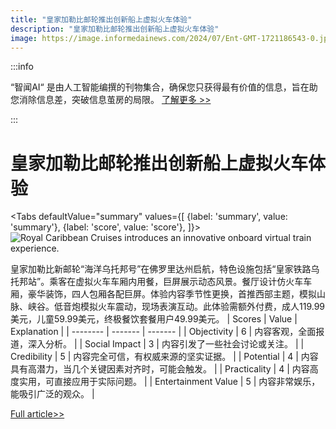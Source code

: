 ```yaml
---
title: "皇家加勒比邮轮推出创新船上虚拟火车体验"
description: "皇家加勒比邮轮推出创新船上虚拟火车体验"
image: https://image.informedainews.com/2024/07/Ent-GMT-1721186543-0.jpg
---
```



:::info

“智闻AI“ 是由人工智能编撰的刊物集合，确保您只获得最有价值的信息，旨在助您消除信息差，突破信息茧房的局限。  [了解更多 >>](/)

:::

# 皇家加勒比邮轮推出创新船上虚拟火车体验


<Tabs
	defaultValue="summary"
	values={[
	{label: 'summary', value: 'summary'},
	{label: 'score', value: 'score'},
]}>
<TabItem value="summary">
<img
  src="https://image.informedainews.com/2024/07/Ent-GMT-1721186543-0.jpg"
  alt="Royal Caribbean Cruises introduces an innovative onboard virtual train experience."
/>



皇家加勒比新邮轮“海洋乌托邦号”在佛罗里达州启航，特色设施包括“皇家铁路乌托邦站”。乘客在虚拟火车车厢内用餐，巨屏展示动态风景。餐厅设计仿火车车厢，豪华装饰，四人包厢各配巨屏。体验内容季节性更换，首推西部主题，模拟山脉、峡谷。低音炮模拟火车震动，现场表演互动。此体验需额外付费，成人119.99美元，儿童59.99美元，终极餐饮套餐用户49.99美元。
</TabItem>
<TabItem value="score">
	| Scores     | Value   | Explanation |
	| -------- | ------- | ------- |
	| Objectivity  | 6    | 内容客观，全面报道，深入分析。    |
	| Social Impact | 3     | 内容引发了一些社会讨论或关注。    |
	| Credibility    | 5    | 内容完全可信，有权威来源的坚实证据。    |
	| Potential    | 4    | 内容具有高潜力，当几个关键因素对齐时，可能会触发。    |
	| Practicality    | 4    | 内容高度实用，可直接应用于实际问题。    |
	| Entertainment Value    | 5    | 内容非常娱乐，能吸引广泛的观众。    |
</TabItem>
</Tabs>

[Full article>>](https://www.cnbeta.com.tw/articles/tech/1438564.htm)
